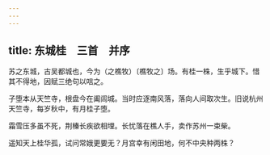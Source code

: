 ```yaml
---
---
---
```

title: 东城桂　三首　并序
---



苏之东城，古吴都城也，今为（之樵牧）〔樵牧之〕场。有桂一株，生乎城下。惜其不得地，因赋三绝句以唁之。

子堕本从天竺寺，根盘今在阖闾城。当时应逐南风落，落向人间取次生。旧说杭州天竺寺，每岁秋中，有月桂子堕。

霜雪压多虽不死，荆榛长疾欲相埋。长忧落在樵人手，卖作苏州一束柴。

遥知天上桂华孤，试问常娥更要无？月宫幸有闲田地，何不中央种两株？